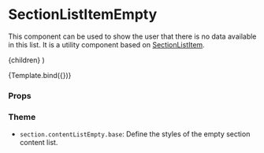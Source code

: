 
<Meta
  title="Components/Section/SectionContentListEmpty"
  component={SectionContentListEmpty}
/>

# SectionListItemEmpty

This component can be used to show the user that there is no data available in this list.
It is a utility component based on [SectionListItem](/docs/components-section-sectionlistitem--default-story).

  <SectionContentListEmpty>{children}</SectionContentListEmpty>
)

<Canvas>
  <Story name="Default" args={{ children: 'No users found in database.' }}>
    {Template.bind({})}
  </Story>
</Canvas>

### Props

<ArgsTable story="Default" />

### Theme

- `section.contentListEmpty.base`: Define the styles of the empty section content list.
